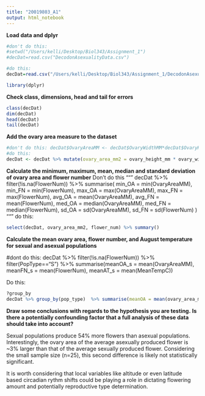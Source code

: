 ---
title: "20019803_A1"
output: html_notebook
---


**Load data and dplyr**
```{r}
#don't do this: 
#setwd("/Users/kelli/Desktop/Biol343/Assignment_1") 
#decDat=read.csv("DecodonAsexualityData.csv")

#do this:
decDat=read.csv("/Users/kelli/Desktop/Biol343/Assignment_1/DecodonAsexualityData.csv")

library(dplyr)
```

**Check class, dimensions, head and tail for errors**
```{r}
class(decDat)
dim(decDat)
head(decDat)
tail(decDat)

```

**Add the ovary area measure to the dataset**
```{r}

#don't do this: decDat$OvaryAreaMM <- decDat$OvaryWidthMM*decDat$OvaryHeightMM
#do this:
decDat <- decDat %>% mutate(ovary_area_mm2 = ovary_height_mm * ovary_width_mm)
```

**Calculate the minimum, maximum, mean, median and standard deviation of ovary area and flower number**
Don't do this
"""
decDat %>% filter(!is.na(FlowerNum))  %>%  summarise( min_OA = min(OvaryAreaMM), min_FN = min(FlowerNum), max_OA = max(OvaryAreaMM), max_FN = max(FlowerNum), avg_OA = mean(OvaryAreaMM), avg_FN = mean(FlowerNum), med_OA = median(OvaryAreaMM), med_FN = median(FlowerNum), sd_OA = sd(OvaryAreaMM), sd_FN = sd(FlowerNum)
)
"""
do this:
```{r}
select(decDat, ovary_area_mm2, flower_num) %>% summary()


```


**Calculate the mean ovary area, flower number, and August temperature for sexual and asexual populations**

#dont do this:
decDat %>% filter(!is.na(FlowerNum))  %>% filter(PopType=="S") %>% summarise(meanOA_s = mean(OvaryAreaMM), meanFN_s = mean(FlowerNum), meanAT_s = mean(MeanTempC))

Do this:
```{r}

?group_by
decDat %>% group_by(pop_type)  %>% summarise(meanOA = mean(ovary_area_mm2), meanFN = mean(flower_num, na.rm = T), meanAT = mean(mean_temp_c))


```
**Draw some conclusions with regards to the hypothesis you are testing.**
**Is there a potentially confounding factor that a full analysis of these data should take into account?**

Sexual populations produce 54% more flowers than asexual populations. Interestingly, the ovary area of the average asexually produced flower is  ~3% larger than that of the average sexually produced flower. Considering the small sample size (n=25), this second difference is likely not statistically significant.

It is worth considering that local variables like altitude or even latitude based circadian rythm shifts could be playing a role in dictating flowering amount and potentially reproductive type determination.